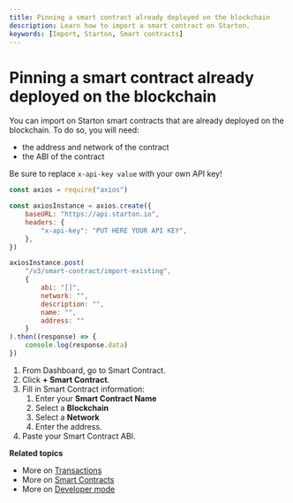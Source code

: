 ```yaml
---
title: Pinning a smart contract already deployed on the blockchain
description: Learn how to import a smart contract on Starton.
keywords: [Import, Starton, Smart contracts]
---
```


# Pinning a smart contract already deployed on the blockchain

You can import on Starton smart contracts that are already deployed on the blockchain.
To do so, you will need:

- the address and network of the contract
- the ABI of the contract

Be sure to replace `x-api-key value` with your own API key!

<Tabs>
<TabItem value="code" label="From Code">

```jsx showLineNumbers
const axios = require("axios")

const axiosInstance = axios.create({
	baseURL: "https://api.starton.io",
	headers: {
		"x-api-key": "PUT HERE YOUR API KEY",
	},
})

axiosInstance.post(
	"/v3/smart-contract/import-existing",
	{
		abi: "[]",
		network: "",
		description: "",
		name: "",
		address: ""
	}
).then((response) => {
	console.log(response.data)
})

```

</TabItem> 
<TabItem value="dashboard" label="From Dashboard">

1. From Dashboard, go to Smart Contract.
1. Click **+ Smart Contract**.
1. Fill in Smart Contract information:
    1. Enter your **Smart Contract Name**
    1. Select a **Blockchain**
    1. Select a **Network**
    1. Enter the address.
1. Paste your Smart Contract ABI.

</TabItem>
</Tabs>

**Related topics**

- More on [Transactions](/Transactions/creating-a-transaction.mdx)
- More on [Smart Contracts](/Smart-contract/understanding-smart-contracts.md)
- More on [Developer mode](/Developer/Discovering-coding-interface.md)
